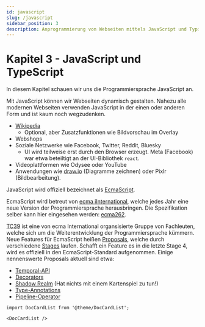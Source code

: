 ```yaml
---
id: javascript
slug: /javascript
sidebar_position: 3
description: Anprogrammierung von Webseiten mittels JavaScript und Typisierung mittels TypeScript.
---
```


# Kapitel 3 - JavaScript und TypeScript

In diesem Kapitel schauen wir uns die Programmiersprache JavaScript an.

Mit JavaScript können wir Webseiten dynamisch gestalten. Nahezu alle modernen
Webseiten verwenden JavaScript in der einen oder anderen Form und ist kaum
noch wegzudenken.

- [Wikipedia](https://www.wikipedia.org/)
  - Optional, aber Zusatzfunktionen wie Bildvorschau im Overlay
- Webshops
- Soziale Netzwerke wie Facebook, Twitter, Reddit, Bluesky
  - UI wird teilweise erst durch den Browser erzeugt. Meta (Facebook) war etwa
    beteiltigt an der UI-Bibliothek  `react`.
- Videoplattformen wie Odysee oder YouTube
- Anwendungen wie [draw.io](https://app.diagrams.net/) (Diagramme zeichnen)
  oder Pixlr (Bildbearbeitung).

JavaScript wird offiziell bezeichnet als [EcmaScript](https://github.com/getify/You-Dont-Know-JS/blob/2nd-ed/get-started/ch1.md).

EcmaScript wird betreut von [ecma iInternational](https://ecma-international.org/history/),
welche jedes Jahr eine neue Version der Programmiersprache herausbringen. Die
Spezifikation selber kann hier eingesehen werden: [ecma262](https://tc39.es/ecma262/).

[TC39](https://tc39.es/) ist eine von ecma International organsisierte Gruppe
von Fachleuten, welche sich um die Weiterentwicklung der Programmiersprache
kümmern. Neue Features für EcmaScript heißen [Proposals](https://github.com/tc39/proposals),
welche durch verschiedene [Stages](https://tc39.es/process-document/) laufen. Schafft
ein Feature es in die letzte Stage 4, wird es offiziell in den EcmaScript-Standard
aufgenommen. Einige nennenswerte Proposals aktuell sind etwa:

- [Temporal-API](https://github.com/tc39/proposal-temporal)
- [Decorators](https://github.com/tc39/proposal-decorators)
- [Shadow Realm](https://github.com/tc39/proposal-shadowrealm) (Hat nichts mit einem Kartenspiel zu tun!)
- [Type-Annotations](https://github.com/tc39/proposal-type-annotations)
- [Pipeline-Operator](https://github.com/tc39/proposal-pipeline-operator)

```mdx-code-block
import DocCardList from '@theme/DocCardList';

<DocCardList />
```

